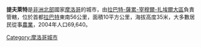 {{Infobox settlement
<!--See the Table at Infobox Settlement for all fields and descriptions of usage-->
<!-- Basic info  ---------------->
|name          =提夫萊特
|other_name             =
|native_name            =  <!-- for cities whose native name is not in English -->
|nickname               = 
|settlement_type        =
|motto                  =
<!-- images and maps  ----------->
|image_skyline          = 
|imagesize              = 
|image_caption          = 
|image_flag             = 
|flag_size              =
|image_seal             = 
|seal_size              =
|image_shield           = 
|shield_size            =
|image_map              = 
|mapsize                =
|map_caption            = 
|pushpin_map            = Morocco<!-- the name of a location map as per http://en.wikipedia.org/wiki/Template:Location_map -->
|pushpin_label_position =bottom
|pushpin_mapsize        =300
|pushpin_map_caption    =
<!-- Location ------------------>
|coordinates_region     = MA
|subdivision_type       = 國家
|subdivision_name       = {{flag|Morocco}}
|subdivision_type1      = 大區
|subdivision_name1      = [[拉巴特-薩累-宰穆爾-扎埃爾大區|拉巴特-薩累-宰穆爾-扎埃爾大區]]
|subdivision_type2      =
|subdivision_name2      = 
|subdivision_type3      =
|subdivision_name3      = 
|<!-- Politics ----------------->
|government_footnotes   =
|government_type        =
|leader_title           =
|leader_name            =
|leader_title1          =  <!-- for places with, say, both a mayor and a city manager -->
|leader_name1           =
|established_title      =  <!-- Settled -->
|established_date       = 
<!-- Area    --------------------->
|area_magnitude         = 
|unit_pref                =Imperial <!--Enter: Imperial, if Imperial (metric) is desired-->
|area_footnotes           =
|area_total_km2           = <!-- ALL fields dealing with a measurements are subject to automatic unit conversion-->
|area_land_km2            = <!--See table @ Template:Infobox Settlement for details on automatic unit conversion-->
<!-- Population   ----------------------->
|population_as_of               =
|population_footnotes           =
|population_note                =
|population_total               = 
|population_density_km2         =
|population_density_sq_mi       =
|population_metro               =
|population_density_metro_km2   =
|population_density_metro_sq_mi =
|population_blank1_title        =Ethnicities
|population_blank1              =
|population_density_blank1_km2 =   
|population_density_blank1_sq_mi =
<!-- General information  --------------->
|timezone               = [[歐洲西部時間|歐洲西部時間]] 
|utc_offset             =  +0
|timezone_DST           = [[歐洲西部夏令時間|歐洲西部夏令時間]]
|utc_offset_DST         = +1
|latd=33|latm=53|lats=35|latNS=N
|longd=6|longm=18|longs=25|longEW=W
|coordinates_display=inline,title
|elevation_footnotes    =  <!--for references: use <ref> </ref> tags-->
|elevation_m            = 
|elevation_ft           =
<!-- Area/postal codes & others -------->
|postal_code_type       =  <!-- enter ZIP code, Postcode, Post code, Postal code... -->
|postal_code            =
|area_code              =
|blank_name             =
|blank_info             =
|blank1_name            =
|blank1_info            =
|website                = 
|footnotes              = 
}}

'''提夫萊特'''是[[非洲北部|非洲北部]]國家[[摩洛哥|摩洛哥]]的城市，由[[拉巴特-薩累-宰穆爾-扎埃爾大區|拉巴特-薩累-宰穆爾-扎埃爾大區]]負責管轄，位於首都[[拉巴特|拉巴特]]東南56公里，面積10平方公里，海拔高度35米，大多數居民從事[[農業|農業]]，2004年人口69,640。

[[Category:摩洛哥城市|Category:摩洛哥城市]]